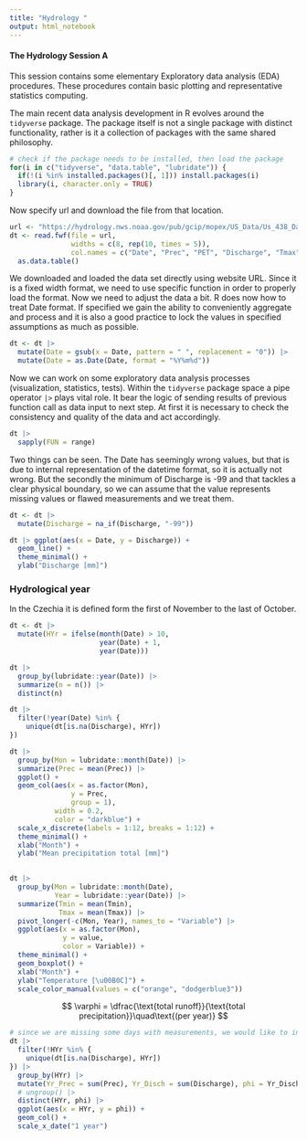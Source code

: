 ```yaml
---
title: "Hydrology "
output: html_notebook
---
```


#### The Hydrology Session A

This session contains some elementary Exploratory data analysis (EDA) procedures. 
These procedures contain basic plotting and representative statistics computing.

The main recent data analysis development in R evolves around the `tidyverse` 
package. The package itself is not a single package with distinct functionality, 
rather is it a collection of packages with the same shared philosophy.

```r
# check if the package needs to be installed, then load the package
for(i in c("tidyverse", "data.table", "lubridate")) {
  if(!(i %in% installed.packages()[, 1])) install.packages(i)
  library(i, character.only = TRUE)
}
```

Now specify url and download the file from that location.

```r
url <- "https://hydrology.nws.noaa.gov/pub/gcip/mopex/US_Data/Us_438_Daily/01200000.dly" # this is the unique web location of the file
dt <- read.fwf(file = url,                                                               # we are reading the fixed width column format
               widths = c(8, rep(10, times = 5)),                                        # so we need to specify number and width of the columns
               col.names = c("Date", "Prec", "PET", "Discharge", "Tmax", "Tmin")) |>     # it is convenient to name them while loading
  as.data.table()
```

We downloaded and loaded the data set directly using website URL. Since it is a 
fixed width format, we need to use specific function in order to properly load 
the format. Now we need to adjust the data a bit. R does now how to treat Date 
format. If specified we gain the ability to conveniently aggregate and process 
and it is also a good practice to lock the values in specified assumptions 
as much as possible.

```r
dt <- dt |> 
  mutate(Date = gsub(x = Date, pattern = " ", replacement = "0")) |>            # first find and replace all empty spaces in the raw character format
  mutate(Date = as.Date(Date, format = "%Y%m%d"))                               # change the character to Date by specifying Date internal formatting
```

Now we can work on some exploratory data analysis processes (visualization, statistics, tests). 
Within the `tidyverse` package space a pipe operator ` |> ` plays vital role. 
It bear the logic of sending results of previous function call as data input to next step.
At first it is necessary to check the consistency and quality of the data and act
accordingly.

```r
dt |> 
  sapply(FUN = range)                                                           # simplified apply of range function on dt variables  
```

Two things can be seen. The Date has seemingly wrong values, but that is due to 
internal representation of the datetime format, so it is actually not wrong. But 
the secondly the minimum of Discharge is -99 and that tackles a clear physical 
boundary, so we can assume that the value represents missing values or flawed
measurements and we treat them.

```r
dt <- dt |> 
  mutate(Discharge = na_if(Discharge, "-99"))

dt |> ggplot(aes(x = Date, y = Discharge)) +
  geom_line() +
  theme_minimal() +
  ylab("Discharge [mm]")
```


### Hydrological year

In the Czechia it is defined form the first of November to the last of October.

```r
dt <- dt |> 
  mutate(HYr = ifelse(month(Date) > 10, 
                      year(Date) + 1, 
                      year(Date)))
```




```r
dt |> 
  group_by(lubridate::year(Date)) |>                                            # for each year
  summarize(n = n()) |>                                                         # let's count entries
  distinct(n)                                                                   # there is a full time series, just observations are missing

dt |>                                                                     # reduce dt to only those years with full records of Disch
  filter(!year(Date) %in% {
    unique(dt[is.na(Discharge), HYr])  
})
```


```r
dt |>                                                                           # pipe the dataset further to grouping function 
  group_by(Mon = lubridate::month(Date)) |>                                     # begin with grouping to months since our aim is monthly stats
  summarize(Prec = mean(Prec)) |>                                               # summarize function allows computations on selected variables
  ggplot() +
  geom_col(aes(x = as.factor(Mon), 
               y = Prec, 
               group = 1), 
           width = 0.2, 
           color = "darkblue") +
  scale_x_discrete(labels = 1:12, breaks = 1:12) +                              # months are integers - so we specify x-axis format 
  theme_minimal() +                                                             # adopt visually simple theme
  xlab("Month") +                                                               # changes the label of x-axis 
  ylab("Mean precipitation total [mm]")                                         # changes the label of y-axis 
  
```


```r
dt |> 
  group_by(Mon = lubridate::month(Date), 
           Year = lubridate::year(Date)) |> 
  summarize(Tmin = mean(Tmin), 
            Tmax = mean(Tmax)) |> 
  pivot_longer(-c(Mon, Year), names_to = "Variable") |> 
  ggplot(aes(x = as.factor(Mon), 
             y = value, 
             color = Variable)) +
  theme_minimal() +
  geom_boxplot() +
  xlab("Month") +
  ylab("Temperature [\u00B0C]") +
  scale_color_manual(values = c("orange", "dodgerblue3"))
```

$$
\varphi = \dfrac{\text{total runoff}}{\text{total precipitation}}\quad\text{(per year)}
$$

```r
# since we are missing some days with measurements, we would like to include only complete years into our analysis
dt |> 
  filter(!HYr %in% {
    unique(dt[is.na(Discharge), HYr])  
}) |> 
  group_by(HYr) |> 
  mutate(Yr_Prec = sum(Prec), Yr_Disch = sum(Discharge), phi = Yr_Disch/Yr_Prec) |> 
  # ungroup() |> 
  distinct(HYr, phi) |> 
  ggplot(aes(x = HYr, y = phi)) +
  geom_col() +
  scale_x_date("1 year")
```


